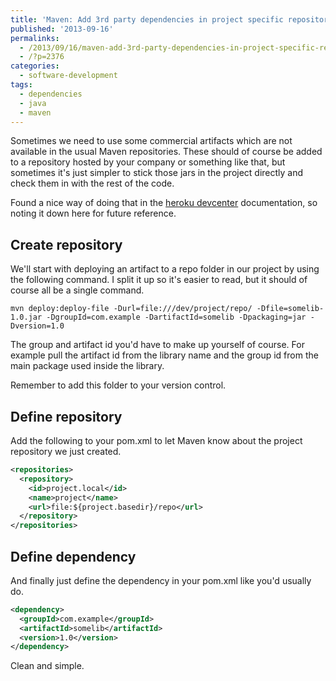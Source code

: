 ---
title: 'Maven: Add 3rd party dependencies in project specific repository'
published: '2013-09-16'
permalinks:
  - /2013/09/16/maven-add-3rd-party-dependencies-in-project-specific-repository/
  - /?p=2376
categories:
  - software-development
tags:
  - dependencies
  - java
  - maven
---

Sometimes we need to use some commercial artifacts which are not available in the usual Maven repositories. These should of course be added to a repository hosted by your company or something like that, but sometimes it's just simpler to stick those jars in the project directly and check them in with the rest of the code.

Found a nice way of doing that in the <a href="https://devcenter.heroku.com/articles/local-maven-dependencies">heroku devcenter</a> documentation, so noting it down here for future reference.

## Create repository

We'll start with deploying an artifact to a repo folder in our project by using the following command. I split it up so it's easier to read, but it should of course all be a single command.

```dos
mvn deploy:deploy-file -Durl=file:///dev/project/repo/ -Dfile=somelib-1.0.jar -DgroupId=com.example -DartifactId=somelib -Dpackaging=jar -Dversion=1.0
```

The group and artifact id you'd have to make up yourself of course. For example pull the artifact id from the library name and the group id from the main package used inside the library.

Remember to add this folder to your version control.

## Define repository

Add the following to your pom.xml to let Maven know about the project repository we just created.

```xml
<repositories>
  <repository>
    <id>project.local</id>
    <name>project</name>
    <url>file:${project.basedir}/repo</url>
  </repository>
</repositories>
```

## Define dependency

And finally just define the dependency in your pom.xml like you'd usually do.

```xml
<dependency>
  <groupId>com.example</groupId>
  <artifactId>somelib</artifactId>
  <version>1.0</version>
</dependency>
```

Clean and simple.

